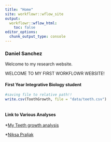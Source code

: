 ```yaml
---
title: "Home"
site: workflowr::wflow_site
output:
  workflowr::wflow_html:
    toc: false
editor_options:
  chunk_output_type: console
---
```


### Daniel Sanchez 

Welcome to my research website.

WELCOME TO MY FIRST WORKFLOWR WEBSITE!


#### First Year Integrative Biology student

```r

#saving file to relative path!!
write.csv(ToothGrowth, file = "data/teeth.csv")

```

```r

```
#### Link to Various Analyses

*[My Teeth growth analysis](teeth.html)

*[Niksa Praljak](https://praljakreps.github.io/myproject/)

